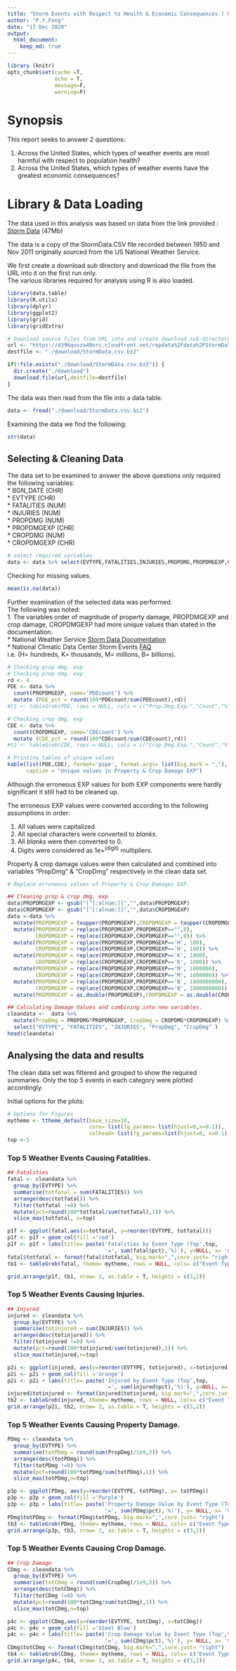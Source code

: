 ```yaml
---
title: "Storm Events with Respect to Health & Economic Consequences ( U.S.A. - 1950 to 2011)"
author: "P.Y.Fong"
date: "17 Dec 2020"
output:
  html_document:
    keep_md: true
---
```


```r
library (knitr)
opts_chunk$set(cache =T,
               echo = T,
               message=F,
               warning=F)
```

# Synopsis
This report seeks to answer 2 questions:  

1.    Across the United States, which types of weather events are most harmful with respect to population health?
2.    Across the United States, which types of weather events have the greatest economic consequences?

# Library & Data Loading
The data used in this analysis was based on data from the link provided : [Storm Data](https://d396qusza40orc.cloudfront.net/repdata%2Fdata%2FStormData.csv.bz2) (47Mb)  

The data is a copy of the StormData.CSV file recorded between 1950 and Nov 2011 originally sourced from the US National Weather Service.  

We first create a download sub directory and download the file from the URL into it on the first run only.  
The various libraries required for analysis using R is also loaded.

```r
library(data.table)
library(R.utils)
library(dplyr)
library(ggplot2)
library(grid)
library(gridExtra)

# Download source files from URL into and create download sub-directory on 1st run only.
url <- "https://d396qusza40orc.cloudfront.net/repdata%2Fdata%2FStormData.csv.bz2"
destfile <- "./download/StormData.csv.bz2"

if(!file.exists("./download/StormData.csv.bz2")) {
  dir.create("./download")  
  download.file(url,destfile=destfile)
}
```

The data was then read from the file into a data table.  

```r
data <- fread("./download/StormData.csv.bz2")
```
Examining the data we find the following:
```r
str(data)
```

## Selecting & Cleaning Data
The data set to be examined to answer the above questions only required the following variables:  
* BGN_DATE    (CHR)  
* EVTYPE      (CHR)  
* FATALITIES  (NUM)  
* INJURIES    (NUM)  
* PROPDMG     (NUM)  
* PROPDMGEXP  (CHR)  
* CROPDMG     (NUM)  
* CROPDMGEXP  (CHR)  

```r
# select required variables
data <- data %>% select(EVTYPE,FATALITIES,INJURIES,PROPDMG,PROPDMGEXP,CROPDMG,CROPDMGEXP)
```

Checking for missing values.  

```r
mean(is.na(data))
```

Further examination of the selected data was performed.  
The following was noted:  
1. The variables order of magnitude of property damage, PROPDMGEXP and crop damage, CROPDMGEXP had more unique values than stated in the documentation.  
* National Weather Service [Storm Data Documentation](https://d396qusza40orc.cloudfront.net/repdata%2Fpeer2_doc%2Fpd01016005curr.pdf)  
* National Climatic Data Center Storm Events [FAQ](https://d396qusza40orc.cloudfront.net/repdata%2Fpeer2_doc%2FNCDC%20Storm%20Events-FAQ%20Page.pdf)  
i.e. (H= hundreds, K= thousands, M= millions, B= billions).

```r
# Checking prop dmg. exp
# Checking prop dmg. exp
rd <- 4
PDE <- data %>%
  count(PROPDMGEXP, name='PDEcount') %>%
  mutate (PDE_pct = round(100*PDEcount/sum(PDEcount),rd))
#t1 <- tableGrob(PDE, rows = NULL, cols = c("Prop.Dmg.Exp.","Count","%"))

# Checking crop dmg. exp
CDE <- data %>%
  count(CROPDMGEXP, name='CDEcount') %>%
  mutate (CDE_pct = round(100*CDEcount/sum(CDEcount),rd))
#t2 <- tableGrob(CDE, rows = NULL, cols = c("Crop.Dmg.Exp.","Count","%"))

# Printing tables of unique values
kable(list(PDE,CDE), format='pipe', format.args= list(big.mark = ","),
      caption = "Unique values in Property & Crop Damage EXP")
```

Although the erroneous EXP values for both EXP components were hardly significant it still had to be cleaned up.  

The erroneous EXP values were converted according to the following assumptions in order:  

1. All values were capitalized.  
2. All special characters were converted to *blanks*.  
3. All *blanks* were then converted to 0.  
4. Digits were considered as 1e+^(digit)^ multipliers.  

Property & crop damage values were then calculated and combined into variables "PropDmg" & "CropDmg" respectively in the  clean data set.

```r
# Replace erroneous values of Property & Crop Damages EXP.

## Cleaning prop & crop dmg. exp
data$PROPDMGEXP <- gsub("[^[:alnum:]]","",data$PROPDMGEXP)
data$CROPDMGEXP <- gsub("[^[:alnum:]]","",data$CROPDMGEXP)
data <-data %>%
  mutate(PROPDMGEXP = toupper(PROPDMGEXP),CROPDMGEXP = toupper(CROPDMGEXP)) %>%
  mutate(PROPDMGEXP = replace(PROPDMGEXP,PROPDMGEXP=="",0),
         CROPDMGEXP = replace(CROPDMGEXP,CROPDMGEXP=="",0)) %>%
  mutate(PROPDMGEXP = replace(PROPDMGEXP,PROPDMGEXP=='H', 100),
         CROPDMGEXP = replace(CROPDMGEXP,CROPDMGEXP=='H', 100)) %>%
  mutate(PROPDMGEXP = replace(PROPDMGEXP,PROPDMGEXP=='K', 1000),
         CROPDMGEXP = replace(CROPDMGEXP,CROPDMGEXP=='K', 1000)) %>%
  mutate(PROPDMGEXP = replace(PROPDMGEXP,PROPDMGEXP=='M', 1000000),
         CROPDMGEXP = replace(CROPDMGEXP,CROPDMGEXP=='M', 1000000)) %>%
  mutate(PROPDMGEXP = replace(PROPDMGEXP,PROPDMGEXP=='B', 1000000000),
         CROPDMGEXP = replace(CROPDMGEXP,CROPDMGEXP=='B', 1000000000)) %>%
  mutate(PROPDMGEXP = as.double(PROPDMGEXP),CROPDMGEXP = as.double(CROPDMGEXP))

## Calculating Damage Values and combining into new variables.
cleandata <-  data %>%
  mutate(PropDmg = PROPDMG*PROPDMGEXP, CropDmg = CROPDMG*CROPDMGEXP) %>%
  select("EVTYPE", "FATALITIES", "INJURIES", "PropDmg", "CropDmg" )
head(cleandata)
```
## Analysing the data and results

The clean data set was filtered and grouped to show the required summaries.
Only the top 5 events in each category were plotted accordingly.  

Initial options for the plots:

```r
# Options for Figures
mytheme <- ttheme_default(base_size=10,
                          core= list(fg_params= list(hjust=0,x=0.1)),
                          colhead= list(fg_params=list(hjust=0, x=0.1)))
top <-5
```

### Top 5 Weather Events Causing Fatalities.

```r
## Fatalities
fatal <- cleandata %>%
  group_by(EVTYPE) %>%
  summarise(totfatal = sum(FATALITIES)) %>%
  arrange(desc(totfatal)) %>%
  filter(totfatal !=0) %>%
  mutate(pct=round(100*totfatal/sum(totfatal),1)) %>%
  slice_max(totfatal, n=top)

p1f <- ggplot(fatal,aes(x=totfatal, y=reorder(EVTYPE, totfatal)))
p1f <- p1f + geom_col(fill ='red')
p1f <- p1f + labs(title= paste('Fatalities by Event Type (Top',top,
                               '=', sum(fatal$pct),'%)'), y=NULL, x= 'Count')
fatal$totfatal <- format(fatal$totfatal, big.mark=",",core.just= "right")
tb1 <- tableGrob(fatal, theme= mytheme, rows = NULL, cols= c("Event Type","Fatalities","%"))

grid.arrange(p1f, tb1, nrow= 2, as.table = T, heights = c(3,2))
```

### Top 5 Weather Events Causing Injuries.

```r
## Injured
injured <- cleandata %>%
  group_by(EVTYPE) %>%
  summarise(totinjured = sum(INJURIES)) %>%
  arrange(desc(totinjured)) %>%
  filter(totinjured !=0) %>%
  mutate(pct=round(100*totinjured/sum(totinjured),1)) %>%
  slice_max(totinjured,n=top)

p2i <- ggplot(injured, aes(y=reorder(EVTYPE, totinjured), x=totinjured))
p2i <- p2i + geom_col(fill ='orange')
p2i <- p2i + labs(title= paste('Injured by Event Type (Top',top,
                               '=', sum(injured$pct),'%)'), y=NULL, x= 'Count')
injured$totinjured <- format(injured$totinjured, big.mark=",",core.just= "right")
tb2 <- tableGrob(injured, theme= mytheme, rows = NULL, cols= c("Event Type","Injured","%"))
grid.arrange(p2i, tb2, nrow= 2, as.table = T, heights = c(3,2))
```

### Top 5 Weather Events Causing Property Damage.  

```r
PDmg <- cleandata %>%
  group_by(EVTYPE) %>%
  summarise(totPDmg = round(sum(PropDmg)/1e9,3)) %>%
  arrange(desc(totPDmg)) %>%
  filter(totPDmg !=0) %>%
  mutate(pct=round(100*totPDmg/sum(totPDmg),1)) %>%
  slice_max(totPDmg,n=top)

p3p <- ggplot(PDmg, aes(y=reorder(EVTYPE, totPDmg), x= totPDmg))
p3p <- p3p + geom_col(fill ='Purple')
p3p <- p3p + labs(title= paste('Property Damage Value by Event Type (Top',top,
                               '=', sum(PDmg$pct),'%)'), y= NULL, x= 'Value ($B)')
PDmg$totPDmg <- format(PDmg$totPDmg, big.mark=",",core.just= "right")
tb3 <- tableGrob(PDmg, theme= mytheme, rows = NULL, cols= c("Event Type","Value ($B)","%"))
grid.arrange(p3p, tb3, nrow= 2, as.table = T, heights = c(3,2))
```

### Top 5 Weather Events Causing Crop Damage.  

```r
## Crop Damage
CDmg <- cleandata %>%
  group_by(EVTYPE) %>%
  summarise(totCDmg = round(sum(CropDmg)/1e9,3)) %>%
  arrange(desc(totCDmg)) %>%
  filter(totCDmg !=0) %>%
  mutate(pct=round(100*totCDmg/sum(totCDmg),1)) %>%
  slice_max(totCDmg,n=top)

p4c <- ggplot(CDmg,aes(y=reorder(EVTYPE, totCDmg), x=totCDmg))
p4c <- p4c + geom_col(fill ='Steel Blue')
p4c <- p4c + labs(title= paste('Crop Damage Value by Event Type (Top',top,
                               '=', sum(CDmg$pct),'%)'), y= NULL, x= 'Value ($B)')
CDmg$totCDmg <- format(CDmg$totCDmg, big.mark=",",core.just= "right")
tb4 <- tableGrob(CDmg, theme= mytheme, rows = NULL, cols= c("Event Type","Value ($B)","%"))
grid.arrange(p4c, tb4, nrow= 2, as.table = T, heights = c(3,2))
```

